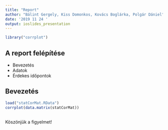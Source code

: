 ---
title: "Report"
author: "Bálint Gergely, Kiss Domonkos, Kovács Boglárka, Polgár Dániel"
date: '2019 11 24 '
output: ioslides_presentation
---

```{r setup, include=FALSE}
library("corrplot")
```


## A report felépítése

- Bevezetés
- Adatok
- Érdekes időpontok

## Bevezetés
```{r load myData, include=TRUE}
load("statCorMat.RData")
corrplot(data.matrix(statCorMat))

```

## 

Köszönjük a figyelmet!


